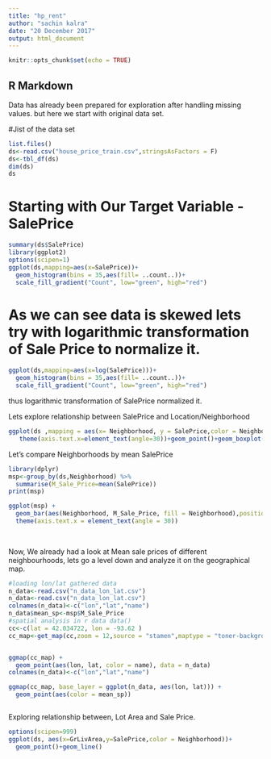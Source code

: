 ---
title: "hp_rent"
author: "sachin kalra"
date: "20 December 2017"
output: html_document
---

```{r setup, include=FALSE}
knitr::opts_chunk$set(echo = TRUE)
```

## R Markdown
Data has already been prepared for exploration after handling missing values.
but here we start with original data set.

#Jist of the data set
```{r}
list.files()
ds<-read.csv("house_price_train.csv",stringsAsFactors = F)
ds<-tbl_df(ds)
dim(ds)
ds
```

# Starting with Our Target Variable - SalePrice
```{r}
summary(ds$SalePrice)
library(ggplot2)
options(scipen=1)
ggplot(ds,mapping=aes(x=SalePrice))+
  geom_histogram(bins = 35,aes(fill= ..count..))+
  scale_fill_gradient("Count", low="green", high="red")


```

# As we can see data is skewed lets try with logarithmic transformation of Sale Price to normalize it.


```{r}
ggplot(ds,mapping=aes(x=log(SalePrice)))+
  geom_histogram(bins = 35,aes(fill= ..count..))+
  scale_fill_gradient("Count", low="green", high="red")
```

thus logarithmic transformation of SalePrice normalized it.

Lets explore relationship between SalePrice and Location/Neighborhood

```{r}
ggplot(ds ,mapping = aes(x= Neighborhood, y = SalePrice,color = Neighborhood ))+
   theme(axis.text.x=element_text(angle=30))+geom_point()+geom_boxplot()
```



Let's compare Neighborhoods by mean SalePrice

```{r}
library(dplyr)
msp<-group_by(ds,Neighborhood) %>%
  summarise(M_Sale_Price=mean(SalePrice))
print(msp)

ggplot(msp) + 
  geom_bar(aes(Neighborhood, M_Sale_Price, fill = Neighborhood),position = "dodge", stat = "summary", fun.y = "mean")+
  theme(axis.text.x = element_text(angle = 30))
  
  

```




Now, We already had a look at Mean sale prices of different neighbourhoods, lets go a level down and analyze it on the geographical map.
```{r}
#loading lon/lat gathered data
n_data<-read.csv("n_data_lon_lat.csv")
n_data<-read.csv("n_data_lon_lat.csv")
colnames(n_data)<-c("lon","lat","name")
n_data$mean_sp<-msp$M_Sale_Price
#spatial analysis in r data data()
cc<-c(lat = 42.034722, lon = -93.62 )
cc_map<-get_map(cc,zoom = 12,source = "stamen",maptype = "toner-background" )


ggmap(cc_map) +
  geom_point(aes(lon, lat, color = name), data = n_data)
colnames(n_data)<-c("lon","lat","name")

ggmap(cc_map, base_layer = ggplot(n_data, aes(lon, lat))) +
  geom_point(aes(color = mean_sp))



```


Exploring relationship between, Lot Area and Sale Price.

```{r}
options(scipen=999)
ggplot(ds, aes(x=GrLivArea,y=SalePrice,color = Neighborhood))+
  geom_point()+geom_line()



```



